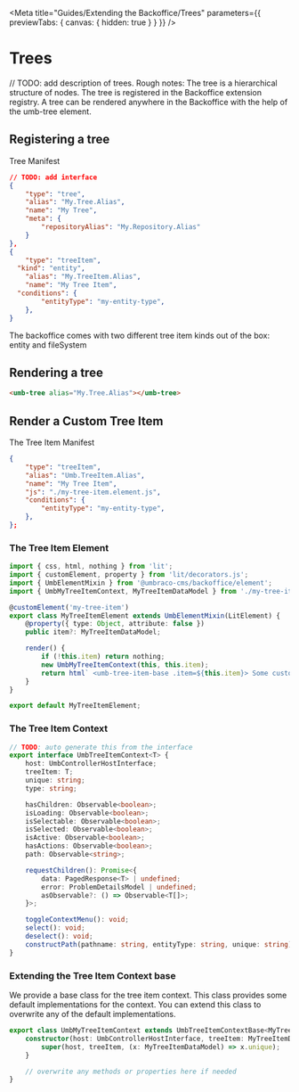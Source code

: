 
<Meta title="Guides/Extending the Backoffice/Trees" parameters={{ previewTabs: { canvas: { hidden: true } } }} />

# Trees

// TODO: add description of trees.
Rough notes:
The tree is a hierarchical structure of nodes. The tree is registered in the Backoffice extension registry. A tree can be rendered anywhere in the Backoffice with the help of the umb-tree element.

## Registering a tree

Tree Manifest

```json
// TODO: add interface
{
	"type": "tree",
	"alias": "My.Tree.Alias",
	"name": "My Tree",
	"meta": {
		"repositoryAlias": "My.Repository.Alias"
	}
},
{
	"type": "treeItem",
  "kind": "entity",
	"alias": "My.TreeItem.Alias",
	"name": "My Tree Item",
  "conditions": {
		"entityType": "my-entity-type",
	},
}
```

The backoffice comes with two different tree item kinds out of the box:
entity and fileSystem

## Rendering a tree

```html
<umb-tree alias="My.Tree.Alias"></umb-tree>
```

## Render a Custom Tree Item

The Tree Item Manifest

```json
{
	"type": "treeItem",
	"alias": "Umb.TreeItem.Alias",
	"name": "My Tree Item",
	"js": "./my-tree-item.element.js",
	"conditions": {
		"entityType": "my-entity-type",
	},
};
```

### The Tree Item Element

```typescript
import { css, html, nothing } from 'lit';
import { customElement, property } from 'lit/decorators.js';
import { UmbElementMixin } from '@umbraco-cms/backoffice/element';
import { UmbMyTreeItemContext, MyTreeItemDataModel } from './my-tree-item.context';

@customElement('my-tree-item')
export class MyTreeItemElement extends UmbElementMixin(LitElement) {
	@property({ type: Object, attribute: false })
	public item?: MyTreeItemDataModel;

	render() {
		if (!this.item) return nothing;
		new UmbMyTreeItemContext(this, this.item);
		return html` <umb-tree-item-base .item=${this.item}> Some custom markup </umb-tree-item-base>`;
	}
}

export default MyTreeItemElement;
```

### The Tree Item Context

```typescript
// TODO: auto generate this from the interface
export interface UmbTreeItemContext<T> {
	host: UmbControllerHostInterface;
	treeItem: T;
	unique: string;
	type: string;

	hasChildren: Observable<boolean>;
	isLoading: Observable<boolean>;
	isSelectable: Observable<boolean>;
	isSelected: Observable<boolean>;
	isActive: Observable<boolean>;
	hasActions: Observable<boolean>;
	path: Observable<string>;

	requestChildren(): Promise<{
		data: PagedResponse<T> | undefined;
		error: ProblemDetailsModel | undefined;
		asObservable?: () => Observable<T[]>;
	}>;

	toggleContextMenu(): void;
	select(): void;
	deselect(): void;
	constructPath(pathname: string, entityType: string, unique: string): string;
}
```

### Extending the Tree Item Context base

We provide a base class for the tree item context. This class provides some default implementations for the context. You can extend this class to overwrite any of the default implementations.

```typescript
export class UmbMyTreeItemContext extends UmbTreeItemContextBase<MyTreeItemDataModel> {
	constructor(host: UmbControllerHostInterface, treeItem: MyTreeItemDataModel) {
		super(host, treeItem, (x: MyTreeItemDataModel) => x.unique);
	}

	// overwrite any methods or properties here if needed
}
```
